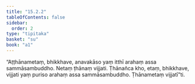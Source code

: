 ```yaml
---
title: "15.2.2"
tableOfContents: false
sidebar:
  order: 2
type: "tipitaka"
basket: "su"
book: "a1"
---
```



<DynamicBreadcrumb />

<Division number="279" book="a1">

<Paragraph number="370" book="a1">
“Aṭṭhānametaṃ, bhikkhave, anavakāso yaṃ itthī arahaṃ assa sammāsambuddho. Netaṃ ṭhānaṃ vijjati. Ṭhānañca kho, etaṃ, bhikkhave, vijjati yaṃ puriso arahaṃ assa sammāsambuddho. Ṭhānametaṃ vijjatī”ti.
</Paragraph>
</Division>